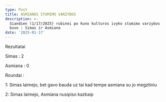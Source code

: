 ```yaml
---
type: Post
title: ASMIANOS STUMIMO VARZYBOS
description: >-
  Siandien (1/17/2025) rubinei po kuno kulturos ivyko stumimo varzybos. Dalyviai
  buvo : Simas ir Asmiana
date: '2025-01-17'
---
```

Rezultatai

Simas : 2

Asmiana : 0

Roundai :

1: Simas laimejo, bet gavo bauda uz tai kad tempe asmiana su jo megztiniu

2: Simas laimejo, Asmiana nusipiso kazkaip

